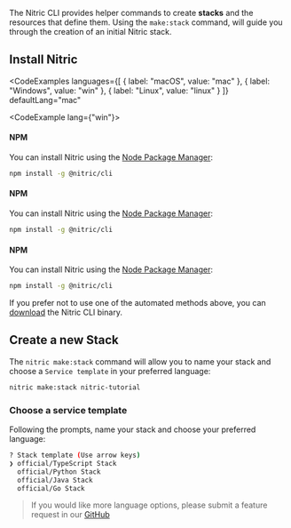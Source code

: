 The Nitric CLI provides helper commands to create **stacks** and the resources that define them. Using the `make:stack` command, will guide you through the creation of an initial Nitric stack.

## Install Nitric

<CodeExamples 
	languages={[
	{
		label: "macOS",
		value: "mac"
	}, {
		label: "Windows",
		value: "win"
	}, {
		label: "Linux",
		value: "linux"
	}
	]}
	defaultLang="mac"
>
<CodeExample lang={"win"}>

#### NPM

You can install Nitric using the <a href="https://www.npmjs.com/" target="_blank">Node Package Manager</a>:

```bash
npm install -g @nitric/cli
```

</CodeExample>
<CodeExample lang={"mac"}>

#### NPM

You can install Nitric using the <a href="https://www.npmjs.com/" target="_blank">Node Package Manager</a>:

```bash
npm install -g @nitric/cli
```

</CodeExample>
<CodeExample lang={"linux"}>

#### NPM

You can install Nitric using the <a href="https://www.npmjs.com/" target="_blank">Node Package Manager</a>:

```bash
npm install -g @nitric/cli
```

</CodeExample>
</CodeExamples>

If you prefer not to use one of the automated methods above, you can [download](/docs/getting-started/installation#manual-installation) the Nitric CLI binary.

## Create a new Stack

The `nitric make:stack` command will allow you to name your stack and choose a `Service template` in your preferred language:

```bash
nitric make:stack nitric-tutorial
```

### Choose a service template

Following the prompts, name your stack and choose your preferred language:

```bash
? Stack template (Use arrow keys)
❯ official/TypeScript Stack
  official/Python Stack
  official/Java Stack
  official/Go Stack
```

> If you would like more language options, please submit a feature request in our <a target="_blank" href="https://github.com/nitrictech/nitric/issues/new?assignees=&labels=&template=feature_request.md&title=">GitHub</a>
